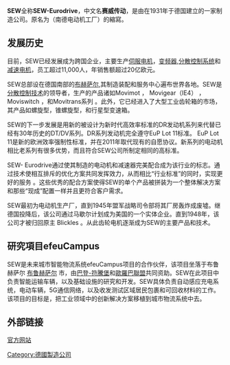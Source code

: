 {{多個問題|
{{inappropriate tone|time=2015-07-12T22:43:09+00:00}}
{{unreferenced|time=2015-07-12T22:43:09+00:00}}
{{Expand |time=2009-07-17T15:14:18+00:00 }}
}}
<!-- 本调用由 {{subst:Expand/auto}} 自动产生。 --> 
'''SEW'''全称'''SEW-Eurodrive'''，中文名'''赛威传动'''，是由{{lang|de|Christian Pähr}}在1931年于德国建立的一家制造公司。原名为{{lang|de|'''S'''üddeutsche '''E'''lektromotoren '''W'''erke}}（南德电动机工厂）的縮寫。
== 发展历史 ==
目前，SEW已经发展成为跨国企业，主要生产[[伺服电机|伺服电机]]，[[变频器|变频器]],[[分散控制系统|分散控制系统]]和[[减速电机|减速电机]]，员工超过11,000人，年销售额超过20亿欧元。 

SEW总部设在德国南部的[[布赫萨尔|布赫萨尔]],其制造装配和服务中心遍布世界各地。SEW是[[分散控制技术|分散控制技术]]的领导者，生产的产品诸如Movimot ， Movigear（IE4） ， Moviswitch ，和Movitrans系列 。此外，它已经进入了大型工业齿轮箱的市场，其产品如螺旋型，锥螺旋型，和行星型变速箱。 

SEW的下一步发展是用新的被设计为新时代高效率标准的DR发动机系列来代替已经有30年历史的DT/DV系列。DR系列发动机完全遵守EuP Lot 11标准。 EuP Lot 11是新的欧洲效率强制性标准，并在2011年取代现有的自愿协议。新系列的电动机相比老系列有很多优势，而且符合SEW公司所制定相同的高标准。

SEW- Eurodrive通过使其制造的电动机和减速器完美配合成为该行业的标志。通过技术使相互排斥的优化方案共同发挥效力，从而相比“行业标准”的同时，实现更好的服务 。这些优秀的配合方案使得SEW的单个产品被拼装为一个整体解决方案和那些“现成”配置一样并且更符合客户需求。 

SEW最初为电动机生产厂，直到1945年盟军战略司令部将其厂房轰炸成废墟。继德国投降后，该公司通过马歇尔计划成为美国的一个实体企业。直到1948年，该公司才被归回原主 Blickles 。从此齿轮电机逐渐成为SEW的主要产品和技术。

== 研究項目efeuCampus ==

SEW是未来城市智能物流系统efeuCampus项目的合作伙伴，该项目坐落于布鲁赫萨尔 [[布鲁赫萨尔|布鲁赫萨尔]] 市，由[[巴登-符騰堡|巴登-符騰堡]]和[[歐羅巴聯盟|歐羅巴聯盟]]共同资助。SEW在此项目中负责智能运输车辆，以及基础设施的研究和开发。SEW具体负责自动感应充电系统，电动车辆，5G通信网络，以及收发测试区域居民包裹和可回收材料的工作。该项目的目标是，把工业领域中的创新解决方案移植到城市物流系统中去。

== 外部链接 ==

[http://www.sew-eurodrive.com 官方网站]{{Wayback|url=http://www.sew-eurodrive.com/ |date=20150315010809 }}


[[Category:德國製造公司|Category:德國製造公司]]